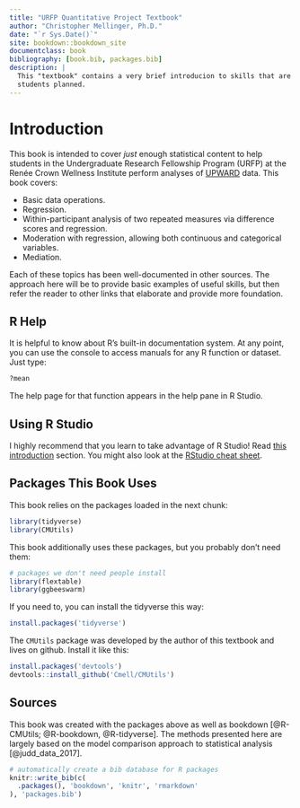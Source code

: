 ```yaml
--- 
title: "URFP Quantitative Project Textbook"
author: "Christopher Mellinger, Ph.D."
date: "`r Sys.Date()`"
site: bookdown::bookdown_site
documentclass: book
bibliography: [book.bib, packages.bib]
description: |
  This "textbook" contains a very brief introducion to skills that are needed for the analyses the
  students planned.
---
```




# Introduction

This book is intended to cover *just* enough statistical content to help students in the Undergraduate Research Fellowship Program (URFP) at the Renée Crown Wellness Institute perform analyses of [UPWARD](https://cmell.github.io/UPWARDMasterMethodsBook/) data. This book covers:

- Basic data operations.
- Regression.
- Within-participant analysis of two repeated measures via difference scores and regression.
- Moderation with regression, allowing both continuous and categorical variables.
- Mediation.

Each of these topics has been well-documented in other sources. The approach here will be to provide basic examples of useful skills, but then refer the reader to other links that elaborate and provide more foundation.

## R Help

It is helpful to know about R's built-in documentation system. At any point, you can use the console to access manuals for any R function or dataset. Just type:

```r
?mean
```

The help page for that function appears in the help pane in R Studio.

## Using R Studio

I highly recommend that you learn to take advantage of R Studio! Read [this introduction](http://rafalab.dfci.harvard.edu/dsbook/getting-started.html#rstudio) section. You might also look at the [RStudio cheat sheet](https://posit.co/wp-content/uploads/2022/10/rstudio-ide-1.pdf).

## Packages This Book Uses

This book relies on the packages loaded in the next chunk:

```r
library(tidyverse)
library(CMUtils)
```

This book additionally uses these packages, but you probably don't need them:

```r
# packages we don't need people install
library(flextable)
library(ggbeeswarm)
```


If you need to, you can install the tidyverse this way:

```r
install.packages('tidyverse')
```

The `CMUtils` package was developed by the author of this textbook and lives on github. Install it like this:

```r
install.packages('devtools')
devtools::install_github('Cmell/CMUtils')
```

## Sources

This book was created with the packages above as well as bookdown [@R-CMUtils; @R-bookdown, @R-tidyverse]. The methods presented here are largely based on the model comparison approach to statistical analysis [@judd_data_2017].

```r
# automatically create a bib database for R packages
knitr::write_bib(c(
  .packages(), 'bookdown', 'knitr', 'rmarkdown'
), 'packages.bib')
```
